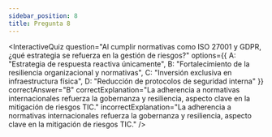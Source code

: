 ```yaml
---
sidebar_position: 8
title: Pregunta 8
---
```


<InteractiveQuiz 
  question="Al cumplir normativas como ISO 27001 y GDPR, ¿qué estrategia se refuerza en la gestión de riesgos?"
  options={{
    A: "Estrategia de respuesta reactiva únicamente",
    B: "Fortalecimiento de la resiliencia organizacional y normativas",
    C: "Inversión exclusiva en infraestructura física",
    D: "Reducción de protocolos de seguridad interna"
  }}
  correctAnswer="B"
  correctExplanation="La adherencia a normativas internacionales refuerza la gobernanza y resiliencia, aspecto clave en la mitigación de riesgos TIC."
  incorrectExplanation="La adherencia a normativas internacionales refuerza la gobernanza y resiliencia, aspecto clave en la mitigación de riesgos TIC."
/>
